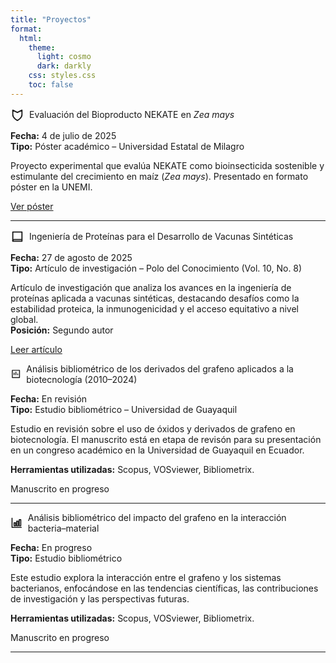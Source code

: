 ```yaml
---
title: "Proyectos"
format:
  html:
    theme:
      light: cosmo
      dark: darkly
    css: styles.css
    toc: false
---
```


<!-- Proyecto 1: Póster NEKATE -->
<p style="display: flex; align-items: center;">
  <svg xmlns="http://www.w3.org/2000/svg" width="22" viewBox="0 0 24 24" fill="none" stroke="currentColor" stroke-width="2" stroke-linecap="round" stroke-linejoin="round" style="margin-right:8px;">
    <path d="M12 22s8-4 8-10V4l-8 4-8-4v8c0 6 8 10 8 10z" />
  </svg>
  <span class="project-title">Evaluación del Bioproducto NEKATE en <em>Zea mays</em></span>
</p>

**Fecha:** 4 de julio de 2025  
**Tipo:** Póster académico – Universidad Estatal de Milagro  

Proyecto experimental que evalúa NEKATE como bioinsecticida sostenible y estimulante del crecimiento en maíz (*Zea mays*). Presentado en formato póster en la UNEMI.  

<div style="margin-top: 10px;">
  <a href="https://drive.google.com/file/d/1QSKxDFavIhVKTG8DebzRVRmBsz760EVf/view?usp=sharing" target="_blank" class="btn btn-outline-primary btn-sm">Ver póster</a>
</div>

---

<!-- Proyecto 2: Artículo de Ingeniería de Proteínas -->
<p style="display: flex; align-items: center;">
  <svg xmlns="http://www.w3.org/2000/svg" width="22" viewBox="0 0 24 24" fill="none" stroke="currentColor" stroke-width="2" stroke-linecap="round" stroke-linejoin="round" style="margin-right:8px;">
    <path d="M4 19.5A2.5 2.5 0 0 1 6.5 17H20" />
    <path d="M4 4h16v16H4z" />
  </svg>
  <span class="project-title">Ingeniería de Proteínas para el Desarrollo de Vacunas Sintéticas</span>
</p>

**Fecha:** 27 de agosto de 2025  
**Tipo:** Artículo de investigación – Polo del Conocimiento (Vol. 10, No. 8)  

Artículo de investigación que analiza los avances en la ingeniería de proteínas aplicada a vacunas sintéticas, destacando desafíos como la estabilidad proteica, la inmunogenicidad y el acceso equitativo a nivel global.  
**Posición:** Segundo autor  


<div style="margin-top: 10px;">
  <a href="http://polodelconocimiento.com/ojs/index.php/es/article/view/10261" target="_blank" class="btn btn-outline-primary btn-sm">Leer artículo</a>
</div>


<!-- Proyecto 4: Derivados de Grafeno -->
<p style="display: flex; align-items: center;">
  <svg xmlns="http://www.w3.org/2000/svg" width="22" viewBox="0 0 24 24" fill="none" stroke="currentColor" stroke-width="2" stroke-linecap="round" stroke-linejoin="round" style="margin-right:8px;">
    <path d="M4 4h16v16H4z" />
    <line x1="8" y1="14" x2="8" y2="10" />
    <line x1="12" y1="14" x2="12" y2="8" />
    <line x1="16" y1="14" x2="16" y2="12" />
  </svg>
  <span class="project-title">Análisis bibliométrico de los derivados del grafeno aplicados a la biotecnología (2010–2024)</span>
</p>

**Fecha:** En revisión  
**Tipo:** Estudio bibliométrico – Universidad de Guayaquil  

Estudio en revisión sobre el uso de óxidos y derivados de grafeno en biotecnología. El manuscrito está en etapa de revisón para su presentación en un congreso académico en la Universidad de Guayaquil en Ecuador.  

**Herramientas utilizadas:** Scopus, VOSviewer, Bibliometrix.  

<div style="margin-top: 10px;">
  <span class="btn btn-outline-secondary btn-sm disabled">Manuscrito en progreso</span>
</div>


---

<!-- Proyecto 4 : Análisis Bibliométrico -->
<p style="display: flex; align-items: center;">
  <svg xmlns="http://www.w3.org/2000/svg" width="22" viewBox="0 0 24 24" fill="none" stroke="currentColor" stroke-width="2" stroke-linecap="round" stroke-linejoin="round" style="margin-right:8px;">
    <path d="M3 3v18h18" />
    <rect x="7" y="12" width="3" height="6" />
    <rect x="12" y="9" width="3" height="9" />
    <rect x="17" y="6" width="3" height="12" />
  </svg>
  <span class="project-title">Análisis bibliométrico del impacto del grafeno en la interacción bacteria–material</span>
</p>

**Fecha:** En progreso  
**Tipo:** Estudio bibliométrico  

Este estudio explora la interacción entre el grafeno y los sistemas bacterianos, enfocándose en las tendencias científicas, las contribuciones de investigación y las perspectivas futuras.  

**Herramientas utilizadas:** Scopus, VOSviewer, Bibliometrix.  

<div style="margin-top: 10px;">
  <span class="btn btn-outline-secondary btn-sm disabled">Manuscrito en progreso</span>
</div>

---


